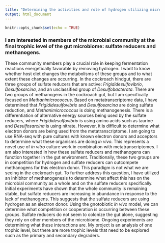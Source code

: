 ```yaml
---
title: "Determining the activities and role of hydrogen utilizing microbes in the gut"
output: html_document
---
```


```r
knitr::opts_chunk$set(echo = TRUE)
```

### I am interested in members of the microbial community at the final trophic level of the gut microbiome: sulfate reducers and methanogens. 
These community members play a crucial role in keeping fermentation reactions energetically favorable by removing hydrogen. I want to know whether host diet changes the metabolisms of these groups and to what extent these changes are occurring. In the cockroach hindgut, there are three groups of sulfate reducers that are active: *Frigididesulfovibrio*, *Desulfosarcina*, and an unclassified group of *Desulfobacterota*. There are two groups of methanogens in the cockroach gut, but I am specifically focused on *Methanimicrococcus*. Based on metatranscriptome data, I have determined that *Frigididesulfovibrio* and *Desulfosarcina* are doing sulfate reduction, and *Methanimicrococcus* is doing methanogenesis. There is a differentiation of alternative energy sources being used by the sulfate reducers, where *Frigididesulfovibrio* is using amino acids such as taurine and *Desulfosarcina* is using nitrate. However, it is difficult to determine what electron donors are being used from the metatranscriptome. I am going to use RNA-seq with pure cultures with known electron donors and acceptors to determine what these organisms are doing *in vivo*. This represents a novel use of *in vitro* culture work in combination with metatranscriptomes. I am also interested in how these sulfate reducers and methanogens can function together in the gut environment. Traditionally, these two groups are in competition for hydrogen and sulfate reducers can outcompete methanogens for this electron donor. This paradigm is not what we are seeing in the cockroach gut. To further address this question, I have utilized an inhibitor of methanogenesis to determine what affect this has on the microbial community as a whole and on the sulfate reducers specifically. Initial experiments have shown that the whole community is remaining stable, but sulfate reducers are increasing in abundance in response to the lack of methanogens. This suggests that the sulfate reducers are using hydrogen as an electron donor. Using the gnotobiotic *in vivo* model, we can determine what competition or cooperation is occurring between these groups. Sulfate reducers do not seem to colonize the gut alone, suggesting they rely on other members of the microbiome. Ongoing experiments are determining what these interactions are. My project is an analysis of one trophic level, but there are more trophic levels that need to be explored such as the primary and secondary degraders. 
